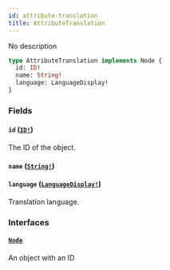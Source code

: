 ```yaml
---
id: attribute-translation
title: AttributeTranslation
---
```


No description

```graphql
type AttributeTranslation implements Node {
  id: ID!
  name: String!
  language: LanguageDisplay!
}
```

### Fields

#### `id` ([`ID!`](/docs/developer/api-reference/scalars/id))

The ID of the object.

#### `name` ([`String!`](/docs/developer/api-reference/scalars/string))

#### `language` ([`LanguageDisplay!`](/docs/developer/api-reference/objects/language-display))

Translation language.

### Interfaces

#### [`Node`](/docs/developer/api-reference/interfaces/node)

An object with an ID
